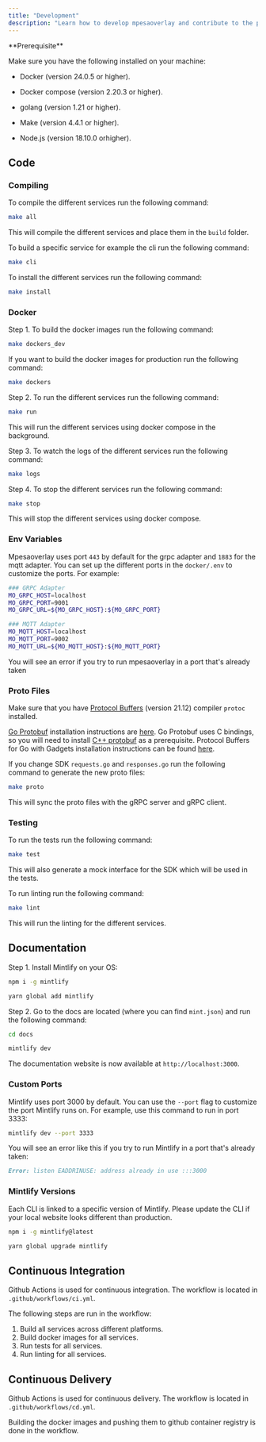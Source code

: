 ```yaml
---
title: "Development"
description: "Learn how to develop mpesaoverlay and contribute to the project."
---
```


<Info>
  **Prerequisite**

Make sure you have the following installed on your machine:

- Docker (version 24.0.5 or higher).

- Docker compose (version 2.20.3 or higher).

- golang (version 1.21 or higher).

- Make (version 4.4.1 or higher).

- Node.js (version 18.10.0 orhigher).

</Info>

## Code

### Compiling

To compile the different services run the following command:

```bash
make all
```

This will compile the different services and place them in the `build` folder.

To build a specific service for example the cli run the following command:

```bash
make cli
```

To install the different services run the following command:

```bash
make install
```

### Docker

Step 1. To build the docker images run the following command:

```bash
make dockers_dev
```

If you want to build the docker images for production run the following command:

```bash
make dockers
```

Step 2. To run the different services run the following command:

```bash
make run
```

This will run the different services using docker compose in the background.

Step 3. To watch the logs of the different services run the following command:

```bash
make logs
```

Step 4. To stop the different services run the following command:

```bash
make stop
```

This will stop the different services using docker compose.

### Env Variables

Mpesaoverlay uses port `443` by default for the grpc adapter and `1883` for the mqtt adapter. You can set up the different ports in the `docker/.env` to customize the ports. For example:

```bash
### GRPC Adapter
MO_GRPC_HOST=localhost
MO_GRPC_PORT=9001
MO_GRPC_URL=${MO_GRPC_HOST}:${MO_GRPC_PORT}

### MQTT Adapter
MO_MQTT_HOST=localhost
MO_MQTT_PORT=9002
MO_MQTT_URL=${MO_MQTT_HOST}:${MO_MQTT_PORT}
```

You will see an error if you try to run mpesaoverlay in a port that's already taken

### Proto Files

Make sure that you have [Protocol Buffers](https://developers.google.com/protocol-buffers/) (version 21.12) compiler `protoc` installed.

[Go Protobuf](https://github.com/golang/protobuf) installation instructions are [here](https://github.com/golang/protobuf#installation).
Go Protobuf uses C bindings, so you will need to install [C++ protobuf](https://github.com/google/protobuf) as a prerequisite.
Protocol Buffers for Go with Gadgets installation instructions can be found [here]("google.golang.org/protobuf/proto").

If you change SDK `requests.go` and `responses.go` run the following command to generate the new proto files:

```bash
make proto
```

This will sync the proto files with the gRPC server and gRPC client.

### Testing

To run the tests run the following command:

```bash
make test
```

This will also generate a mock interface for the SDK which will be used in the tests.

To run linting run the following command:

```bash
make lint
```

This will run the linting for the different services.

## Documentation

Step 1. Install Mintlify on your OS:

<CodeGroup>

```bash npm
npm i -g mintlify
```

```bash yarn
yarn global add mintlify
```

</CodeGroup>

Step 2. Go to the docs are located (where you can find `mint.json`) and run the following command:

```bash
cd docs
```

```bash
mintlify dev
```

The documentation website is now available at `http://localhost:3000`.

### Custom Ports

Mintlify uses port 3000 by default. You can use the `--port` flag to customize the port Mintlify runs on. For example, use this command to run in port 3333:

```bash
mintlify dev --port 3333
```

You will see an error like this if you try to run Mintlify in a port that's already taken:

```md
Error: listen EADDRINUSE: address already in use :::3000
```

### Mintlify Versions

Each CLI is linked to a specific version of Mintlify. Please update the CLI if your local website looks different than production.

<CodeGroup>

```bash npm
npm i -g mintlify@latest
```

```bash yarn
yarn global upgrade mintlify
```

</CodeGroup>

## Continuous Integration

Github Actions is used for continuous integration. The workflow is located in `.github/workflows/ci.yml`.

The following steps are run in the workflow:

1. Build all services across different platforms.
2. Build docker images for all services.
3. Run tests for all services.
4. Run linting for all services.

## Continuous Delivery

Github Actions is used for continuous delivery. The workflow is located in `.github/workflows/cd.yml`.

Building the docker images and pushing them to github container registry is done in the workflow.
